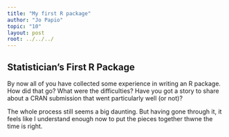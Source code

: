 ```yaml
---
title: "My first R package"
author: "Jo Papio"
topic: "10"
layout: post
root: ../../../
---
```


## Statistician's First R Package

By now all of you have collected some experience in writing an R package. How did that go? What were the difficulties? Have you got a story to share about a CRAN submission that went particularly well (or not)?

The whole process still seems a big daunting. But having gone through it, it feels like I understand enough now to put the pieces together thwne the time is right.

